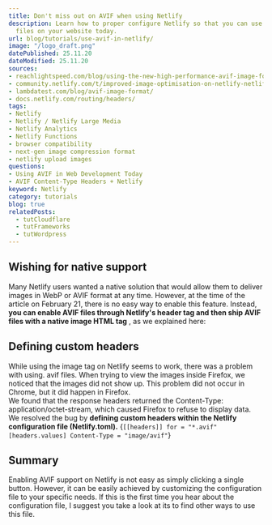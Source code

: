 ```yaml
---
title: Don't miss out on AVIF when using Netlify
description: Learn how to proper configure Netlify so that you can use AVIF image
  files on your website today.
url: blog/tutorials/use-avif-in-netlify/
image: "/logo_draft.png"
datePublished: 25.11.20
dateModified: 25.11.20
sources:
- reachlightspeed.com/blog/using-the-new-high-performance-avif-image-format-on-the-web-today/
- community.netlify.com/t/improved-image-optimisation-on-netlify-netlify-large-media/2565/16
- lambdatest.com/blog/avif-image-format/
- docs.netlify.com/routing/headers/
tags:
- Netlify
- Netlify / Netlify Large Media
- Netlify Analytics
- Netlify Functions
- browser compatibility
- next-gen image compression format
- netlify upload images
questions:
- Using AVIF in Web Development Today
- AVIF Content-Type Headers + Netlify
keyword: Netlify
category: tutorials
blog: true
relatedPosts: 
  - tutCloudflare
  - tutFrameworks
  - tutWordpress
---
```


## Wishing for native support

Many Netlify users wanted a native solution that would allow them to deliver images in WebP or AVIF format at any time. However, at the time of the article on February 21, there is no easy way to enable this feature. Instead, **you can enable AVIF files through Netlify's header tag and then ship AVIF files with a native image HTML tag** , as we explained here: <Link link="/blog/tutorials/use-avif-in-html/" text="How to use AVIF in HTML" /> 

## Defining custom headers

While using the image tag on Netlify seems to work, there was a problem with using. avif files. When trying to view the images inside Firefox, we noticed that the images did not show up. This problem did not occur in Chrome, but it did happen in Firefox.  
We found that the response headers returned the Content-Type: application/octet-stream, which caused Firefox to refuse to display data. We resolved the bug by **defining custom headers within the Netlify configuration file (Netlify.toml).** 
<Syntax language="js">
{`[[headers]]
for = "*.avif"
[headers.values]
Content-Type = "image/avif"`}
</Syntax>

## Summary

Enabling AVIF support on Netlify is not easy as simply clicking a single button. However, it can be easily achieved by customizing the configuration file to your specific needs. If this is the first time you hear about the configuration file, I suggest you take a look at its <Link ext="" link="docs.netlify.com/configure-builds/file-based-configuration/" text="documentation" /> to find other ways to use this file.
